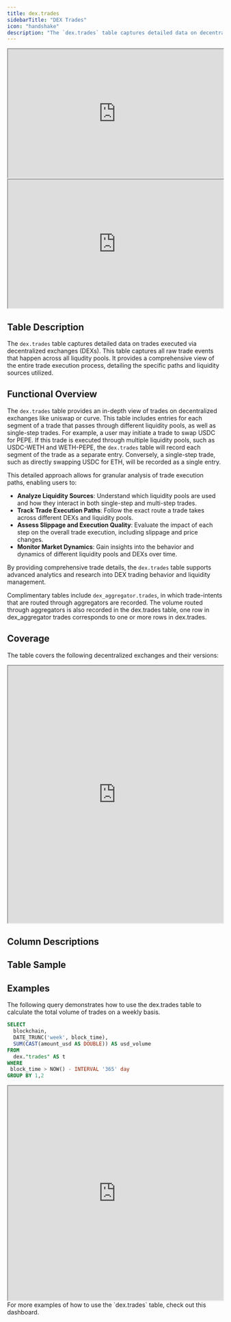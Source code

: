 ```yaml
---
title: dex.trades
sidebarTitle: "DEX Trades"
icon: "handshake"
description: "The `dex.trades` table captures detailed data on decentralized exchange (DEX) trades, recording all raw trade events across various  protocols and blockchains."
---
```


<Frame caption="This table stores data on dex trades across protocols...">
  <iframe src="https://dune.com/embeds/4319/8411/" width="100%" height="300px"></iframe>
</Frame>

<Frame caption="... and chains">
  <iframe src="https://dune.com/embeds/2180075/3571504/" width="100%" height="300px"></iframe>
</Frame>

## Table Description

The `dex.trades` table captures detailed data on trades executed via decentralized exchanges (DEXs). This table captures all raw trade events that happen across all liqudity pools. It provides a comprehensive view of the entire trade execution process, detailing the specific paths and liquidity sources utilized.



## Functional Overview

The `dex.trades` table provides an in-depth view of trades on decentralized exchanges like uniswap or curve. This table includes entries for each segment of a trade that passes through different liquidity pools, as well as single-step trades. For example, a user may initiate a trade to swap USDC for PEPE. If this trade is executed through multiple liquidity pools, such as USDC-WETH and WETH-PEPE, the `dex.trades` table will record each segment of the trade as a separate entry. Conversely, a single-step trade, such as directly swapping USDC for ETH, will be recorded as a single entry.

This detailed approach allows for granular analysis of trade execution paths, enabling users to:

- **Analyze Liquidity Sources**: Understand which liquidity pools are used and how they interact in both single-step and multi-step trades.
- **Track Trade Execution Paths**: Follow the exact route a trade takes across different DEXs and liquidity pools.
- **Assess Slippage and Execution Quality**: Evaluate the impact of each step on the overall trade execution, including slippage and price changes.
- **Monitor Market Dynamics**: Gain insights into the behavior and dynamics of different liquidity pools and DEXs over time.

By providing comprehensive trade details, the `dex.trades` table supports advanced analytics and research into DEX trading behavior and liquidity management.

Complimentary tables include `dex_aggregator.trades`, in which trade-intents that are routed through aggregators are recorded. The volume routed through aggregators is also recorded in the dex.trades table, one row in dex_aggregator trades corresponds to one or more rows in dex.trades.

## Coverage

The table covers the following decentralized exchanges and their versions:

<div>
  <iframe
    src="https://dune.com/embeds/4009956/6750980/"
    width="100%"
    height="600px"
  ></iframe>
</div>

## Column Descriptions


<ColumnDescriptions tableSchema="dex" tableName="trades" />

## Table Sample


<TableSample tableSchema="dex" tableName="trades" />

## Examples

The following query demonstrates how to use the dex.trades table to calculate the total volume of trades on a weekly basis.

```sql
SELECT
  blockchain,
  DATE_TRUNC('week', block_time),
  SUM(CAST(amount_usd AS DOUBLE)) AS usd_volume
FROM
  dex."trades" AS t
WHERE
 block_time > NOW() - INTERVAL '365' day
GROUP BY 1,2
```
<div>
  <iframe
    src="https://dune.com/embeds/2180075/3571504/"
    width="100%"
    height="500px"
  ></iframe>
</div>

<CardGroup cols={1}>
  <Card title="Dex Dashboard" icon="chart-waterfall" href="https://dune.com/dune/dex-metrics">
    For more examples of how to use the `dex.trades` table, check out this dashboard.
  </Card>
</CardGroup>
